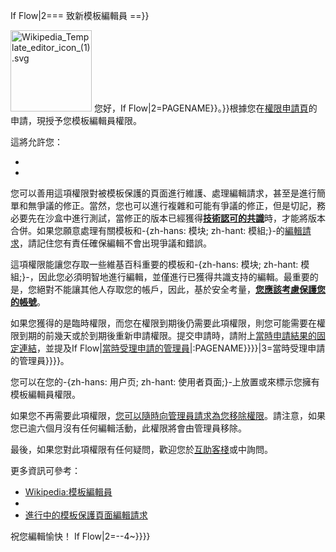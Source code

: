 {{{{{|safesubst:}}}If Flow|2=== 致新模板編輯員 ==}}

[[File:Wikipedia Template editor icon (1).svg|right|130px|alt=模板編輯員|link=Wikipedia:模板編輯員]]
您好，{{{{{|safesubst:}}}If Flow|2={{{{{|safesubst:}}}PAGENAME}}。}}根據您在[[Wikipedia:權限申請/申請模板編輯員|權限申請頁]]的申請，現授予您模板編輯員權限。

這將允許您：
* [[Wikipedia:模板保護|{{int:Right-templateeditor}}]]
* [[:m:Help:Two-factor authentication/zh|{{int:Right-oathauth-enable}}]]

您可以善用這項權限對被模板保護的頁面進行維護、處理編輯請求，甚至是進行簡單和無爭議的修正。當然，您也可以進行複雜和可能有爭議的修正，但是切記，務必要先在沙盒中進行測試，當修正的版本已經獲得[[Wikipedia:CON|'''技術認可的共識''']]時，才能將版本合併。如果您願意處理有關模板和-{zh-hans: 模块; zh-hant: 模組;}-的[[Wikipedia:ER|編輯請求]]，請記住您有責任確保編輯不會出現爭議和錯誤。

這項權限能讓您存取一些維基百科重要的模板和-{zh-hans: 模块; zh-hant: 模組;}-，因此您必須明智地進行編輯，並僅進行已獲得共識支持的編輯。最重要的是，您絕對不能讓其他人存取您的帳戶，因此，基於安全考量，[[Wikipedia:安全|'''您應該考慮保護您的帳號''']]。

{{Focus|如果您濫用此項權限，管理員可能會視情況[[Wikipedia:REVOKE|撤銷您的權限]]，最重可能導致您被[[Wikipedia:BLOCK|-{zh-hans: 封禁; zh-hant: 封鎖;}-]]。}}

如果您獲得的是臨時權限，而您在權限到期後仍需要此項權限，則您可能需要在權限到期的前幾天或於到期後重新申請權限。提交申請時，請附上[[Special:PermanentLink|當時申請結果的固定連結]]，並提及{{{{{|safesubst:}}}If Flow|[[Special:Log/rights|當時受理申請的管理員]]|{{Fullurl|1=Special:Log/rights|2=page={{{{{|safesubst:}}}urlencode:{{{{{|safesubst:}}}NAMESPACE}}:{{{{{|safesubst:}}}PAGENAME}}}}|3=當時受理申請的管理員}}}}。

您可以在您的-{zh-hans: 用户页; zh-hant: 使用者頁面;}-上放置{{IFUT|Template editor topicon}}或{{IFUT|User wikipedia/Template editor}}來標示您擁有模板編輯員權限。

如果您不再需要此項權限，[[Wikipedia:REVOKE#請辭或棄去無用權限|您可以隨時向管理員請求為您移除權限]]。請注意，如果您已逾六個月沒有任何編輯活動，此權限將會由管理員移除。

最後，如果您對此項權限有任何疑問，歡迎您於[[Wikipedia:互助客栈/求助|互助客棧]]或{{IRC|wikipedia-zh}}中詢問。

更多資訊可參考：
* [[Wikipedia:模板編輯員]]
* {{Fullurl|1=Special:ProtectedPages|2=type=edit&level=templateeditor|3=所有受模板保護的頁面}}
* [[:Category:維基百科編輯模板保護頁面請求|進行中的模板保護頁面編輯請求]]

祝您編輯愉快！<!-- Template:Template editor granted -->{{{{{|safesubst:}}}If Flow|2=--{{{{{|safesubst:}}}4~}}}}<noinclude>
{{doc}}</noinclude>